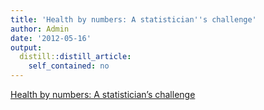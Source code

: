 ```yaml
---
title: 'Health by numbers: A statistician''s challenge'
author: Admin
date: '2012-05-16'
output:
  distill::distill_article:
    self_contained: no
---
```


[Health by numbers: A statistician's challenge](http://www.reuters.com/article/2012/05/14/us-statistics-idUSBRE84D0KD20120514)
